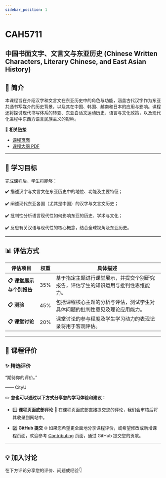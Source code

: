 ```yaml
---
sidebar_position: 1
---
```


# CAH5711
## 中国书面文字、文言文与东亚历史 (Chinese Written Characters, Literary Chinese, and East Asian History)

## **📘 简介**
本课程旨在介绍汉字和文言文在东亚历史中的角色与功能，涵盖古代汉字作为东亚共通书写媒介的历史背景，以及其在中国、韩国、越南和日本的应用与影响。课程还将探讨现代书写体系的转变、东亚白话文运动历史、语言与文化政策，以及现代化进程中东西方语言民族主义的影响。

🔗 **相关链接**
- [课程页面](https://www.cityu.edu.hk/catalogue/pg/202425/course/CAH5711.htm)
- [课程大纲 PDF](https://www.cityu.edu.hk/catalogue/pg/202425/course/CAH5711.pdf)

---

## **🎯 学习目标**

完成课程后，学生将能够：

✔️ 描述汉字与文言文在东亚历史中的地位、功能及主要特征；

✔️ 阐述现代东亚各国（尤其是中国）的汉字与文言文历史；

✔️ 批判性分析语言现代性如何影响东亚的历史、学术与文化；

✔️ 反思有关汉语与现代性的核心概念，结合全球视角及东亚历史。

---

## **📊 评估方式**

| **评估项目**               | **权重** | **具体描述**                                                                                       |
|---------------------------|---------|---------------------------------------------------------------------------------------------------|
| **📋 课堂展示与个别报告**    | 35%     | 基于指定主题进行课堂展示，并提交个别研究报告，评估学生的知识运用与批判性思维能力。                                                       |
| **📋 测验**               | 45%     | 包括课程核心主题的分析与评估，测试学生对具体问题的批判性意见及理论应用能力。                                                               |
| **📋 课堂讨论**           | 20%     | 课堂讨论的参与程度及学生学习动力的表现记录将用于客观评估。                                               |

---

## **💬 课程评价**

### ✨ **精选评价**
<div className={commentStyles.commentBox}>
    <p className={commentStyles.commentText}>
        “期待你的评价。”
    </p>
    <p className={commentStyles.commentAuthor}>—— CityU</p>
</div>

✏️ **您也可以通过以下方式分享您的学习体验和建议：**

- 1️⃣ **课程页面底部评论**
💬 在课程页面底部直接提交您的评论，我们会审核后将其收录到网站中。

- 2️⃣ **GitHub 提交**
🌐 如果您希望更全面地分享课程评价，或希望修改或新增课程页面，欢迎参考 [Contributing](https://penjc.github.io/CityU/contributing) 页面，通过 GitHub 提交您的贡献。

---

## **💡 加入讨论**

在下方评论分享您的评价、问题或经验👇
<Utterances />
